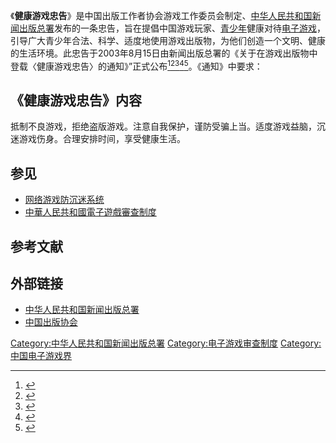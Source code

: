 《'''健康游戏忠告'''》是中国出版工作者协会游戏工作委员会制定、[[中华人民共和国新闻出版总署|中华人民共和国新闻出版总署]]发布的一条忠告，旨在提倡中国游戏玩家、[[青少年|青少年]]健康对待[[电子游戏|电子游戏]]，引导广大青少年合法、科学、适度地使用游戏出版物，为他们创造一个文明、健康的生活环境。此忠告于2003年8月15日由新闻出版总署的《关于在游戏出版物中登载〈健康游戏忠告〉的通知》”正式公布<ref>{{cite web |title=新闻出版署颁布“健康游戏忠告”通知 |url=https://www.cctv.com/health/20030924/100690.shtml |accessdate=2020-12-13 |archive-date=2004-12-26 |archive-url=https://web.archive.org/web/20041226105243/http://www.cctv.com/health/20030924/100690.shtml |dead-url=no }}</ref><ref>{{cite web| title = 关于在游戏出版物中登载《健康游戏忠告》的通知| url = http://game.people.com.cn/GB/48604/48620/3433408.html| archiveurl = https://web.archive.org/web/20181001210223/http://game.people.com.cn/GB/48604/48620/3433408.html| publisher = 人民网| date = 2005年6月1日| archivedate = 2018年10月1日| accessdate = | dead-url = yes}}</ref><ref>{{cite web |title=[业界]新闻出版署颁布"健康游戏忠告"通知 |url=https://www.newsmth.net/nForum/#!article/Game/1062 |accessdate=2020-12-13 |archive-date=2020-12-18 |archive-url=https://web.archive.org/web/20201218001342/https://www.newsmth.net/nForum/#!article/Game/1062 |dead-url=no }}</ref><ref>{{cite web |title=新闻出版总署召开“公布《健康游戏忠告》座谈会” |url=http://dengxiaopingnet.com/GB/it/1066/2107001.html}}</ref><ref>{{cite web |title=新闻出版总署召开“公布《健康游戏忠告》座谈会” |url=http://www.netlawcn.net/second/content.asp?no=814 |accessdate=2020-12-13 |archive-date=2020-08-27 |archive-url=https://web.archive.org/web/20200827004632/http://www.netlawcn.net/second/content.asp?no=814 |dead-url=no }}</ref>。《通知》中要求：{{cquote|自2003年9月1日起，所有电子出版物出版单位在新出版的电子游戏出版物中、互联网游戏出版机构在出版的互联网游戏出版物中，应设置必要的程序，在游戏开始前，必须在画面的显著位置全文登载《健康游戏忠告》。2003年9月1日前已出版发行的电子游戏出版物，在重版时必须登载《健康游戏忠告》。各地新闻出版局应对此项工作认真监管，凡未按通知要求登载《健康游戏忠告》的游戏出版物，一律停止出版、运营和销售。}}

== 《健康游戏忠告》内容 ==
抵制不良游戏，拒绝盗版游戏。注意自我保护，谨防受骗上当。适度游戏益脑，沉迷游戏伤身。合理安排时间，享受健康生活。

==参见==
*[[网络游戏防沉迷系统|网络游戏防沉迷系统]]
*[[中華人民共和國電子遊戲審查制度|中華人民共和國電子遊戲審查制度]]

== 参考文献 ==
{{Reflist}}

== 外部链接 ==
*[http://www.gapp.gov.cn/ 中华人民共和国新闻出版总署]{{Wayback|url=http://www.gapp.gov.cn/ |date=20200502221054 }}{{zh-cn}}
*[http://www.pac.org.cn/ 中国出版协会]{{Wayback|url=http://www.pac.org.cn/ |date=20201030075408 }}{{zh-cn}}

[[Category:中华人民共和国新闻出版总署|Category:中华人民共和国新闻出版总署]]
[[Category:电子游戏审查制度|Category:电子游戏审查制度]]
[[Category:中国电子游戏界|Category:中国电子游戏界]]